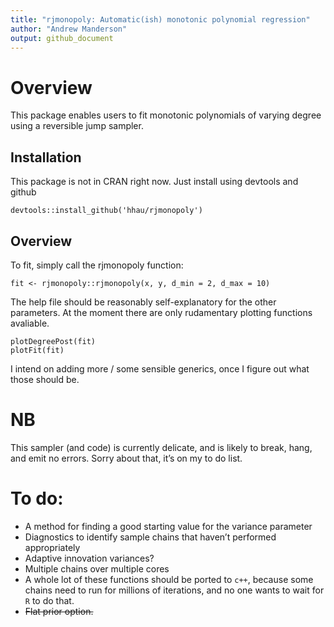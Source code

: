 ```yaml
---
title: "rjmonopoly: Automatic(ish) monotonic polynomial regression"
author: "Andrew Manderson"
output: github_document
---
```




# Overview

This package enables users to fit monotonic polynomials of varying degree using
a reversible jump sampler.

## Installation

This package is not in CRAN right now. Just install using devtools and github

    devtools::install_github('hhau/rjmonopoly')

## Overview 

To fit, simply call the rjmonopoly function:

    fit <- rjmonopoly::rjmonopoly(x, y, d_min = 2, d_max = 10)
    
The help file should be reasonably self-explanatory for the other parameters.
At the moment there are only rudamentary plotting functions avaliable.

    plotDegreePost(fit)
    plotFit(fit)
    
I intend on adding more / some sensible generics, once I figure out what those
should be. 

# NB

This sampler (and code) is currently delicate, and is likely to break,
hang, and emit no errors. Sorry about that, it's on my to do list.

# To do: 

* A method for finding a good starting value for the variance parameter
* Diagnostics to identify sample chains that haven't performed appropriately
* Adaptive innovation variances?
* Multiple chains over multiple cores
* A whole lot of these functions should be ported to `c++`, because some chains
need to run for millions of iterations, and no one wants to wait for `R` to do 
that.
* ~~Flat prior option.~~
